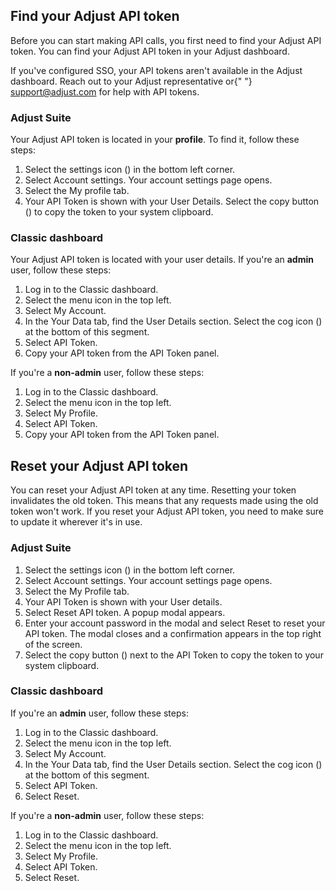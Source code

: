 ## Find your Adjust API token

Before you can start making API calls, you first need to find your Adjust API token. You can find your Adjust API token in your Adjust dashboard.

<Callout type="important">
   If you've configured SSO, your API tokens aren't available in the Adjust
   dashboard. Reach out to your Adjust representative or{" "}
   <a href="mailto:support@adjust.com">support@adjust.com</a> for help with API
   tokens.
</Callout>

### Adjust Suite

Your Adjust API token is located in your **profile**. To find it, follow these steps:

1. Select the settings icon (<Icon name="CogWheel" />) in the bottom left corner.
2. Select <GuiLabel>Account settings</GuiLabel>. Your account settings page opens.
3. Select the <GuiLabel>My profile</GuiLabel> tab.
4. Your <GuiLabel>API Token</GuiLabel> is shown with your <GuiLabel>User Details</GuiLabel>. Select the copy button (<Icon name="Copy" />) to copy the token to your system clipboard.

### Classic dashboard

Your Adjust API token is located with your user details. If you're an **admin** user, follow these steps:

1. Log in to the Classic dashboard.
2. Select the menu icon in the top left.
3. Select <GuiLabel>My Account</GuiLabel>.
4. In the <GuiLabel>Your Data</GuiLabel> tab, find the <GuiLabel>User Details</GuiLabel> section. Select the cog icon (<Icon name="CogWheel" />) at the bottom of this segment.
5. Select <GuiLabel>API Token</GuiLabel>.
6. Copy your API token from the <GuiLabel>API Token</GuiLabel> panel.

If you're a **non-admin** user, follow these steps:

1. Log in to the Classic dashboard.
2. Select the menu icon in the top left.
3. Select <GuiLabel>My Profile</GuiLabel>.
4. Select <GuiLabel>API Token</GuiLabel>.
5. Copy your API token from the <GuiLabel>API Token</GuiLabel> panel.

## Reset your Adjust API token

You can reset your Adjust API token at any time. Resetting your token invalidates the old token. This means that any requests made using the old token won't work. If you reset your Adjust API token, you need to make sure to update it wherever it's in use.

### Adjust Suite

1. Select the settings icon (<Icon name="CogWheel" />) in the bottom left corner.
2. Select <GuiLabel>Account settings</GuiLabel>. Your account settings page opens.
3. Select the <GuiLabel>My Profile</GuiLabel> tab.
4. Your <GuiLabel>API Token</GuiLabel> is shown with your <GuiLabel>User details</GuiLabel>.
5. Select <GuiLabel>Reset API token</GuiLabel>. A popup modal appears.
6. Enter your account password in the modal and select <GuiLabel>Reset</GuiLabel> to reset your API token. The modal closes and a confirmation appears in the top right of the screen.
7. Select the copy button (<Icon name="Copy" />) next to the <GuiLabel>API Token</GuiLabel> to copy the token to your system clipboard.

### Classic dashboard

If you're an **admin** user, follow these steps:

1. Log in to the Classic dashboard.
2. Select the menu icon in the top left.
3. Select <GuiLabel>My Account</GuiLabel>.
4. In the <GuiLabel>Your Data</GuiLabel> tab, find the <GuiLabel>User Details</GuiLabel> section. Select the cog icon (<Icon name="CogWheel" />) at the bottom of this segment.
5. Select <GuiLabel>API Token</GuiLabel>.
6. Select <GuiLabel>Reset</GuiLabel>.

If you're a **non-admin** user, follow these steps:

1. Log in to the Classic dashboard.
2. Select the menu icon in the top left.
3. Select <GuiLabel>My Profile</GuiLabel>.
4. Select <GuiLabel>API Token</GuiLabel>.
5. Select <GuiLabel>Reset</GuiLabel>.
